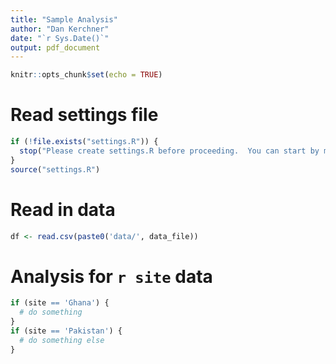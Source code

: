 ```yaml
---
title: "Sample Analysis"
author: "Dan Kerchner"
date: "`r Sys.Date()`"
output: pdf_document
---
```


```r
knitr::opts_chunk$set(echo = TRUE)
```

# Read settings file

```r
if (!file.exists("settings.R")) {
  stop("Please create settings.R before proceeding.  You can start by making and customizing a copy of example.settings.R")
}
source("settings.R")
```

# Read in data
```r
df <- read.csv(paste0('data/', data_file))
```


# Analysis for `r site` data
```r
if (site == 'Ghana') {
  # do something
}
if (site == 'Pakistan') {
  # do something else
}
```
